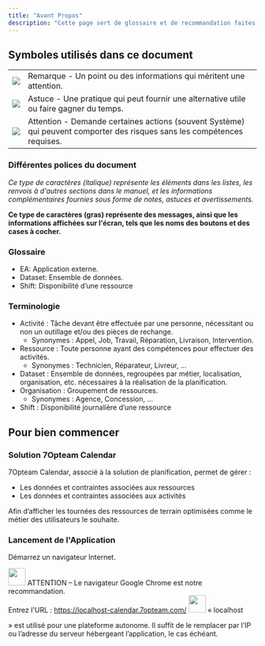 ```yaml
---
title: "Avant Propos"
description: "Cette page sert de glossaire et de recommandation faites de la part de 7Opteam."
---
```


## Symboles utilisés dans ce document

<table
  style={{ width: "100%", borderCollapse: "collapse", borderSpacing: "0" }}
>
  <tr>
    <td
      style={{
        padding: "10px",
        textAlign: "center",
        verticalAlign: "top",
        width: "50px",
      }}
    >
      <img
        style={{ width: "35px" }}
        noZoom
        src="/public/assets/doc-screen/RemarksIcon.png"
      />
    </td>
    <td style={{ padding: "10px" }}>
      Remarque - Un point ou des informations qui méritent une attention.
    </td>
  </tr>
  <tr>
    <td
      style={{
        padding: "10px",
        textAlign: "center",
        verticalAlign: "top",
        width: "50px",
      }}
    >
      <img
        style={{ width: "35px" }}
        noZoom
        src="/public/assets/doc-screen/TipsIcon.png"
      />
    </td>
    <td style={{ padding: "10px" }}>
      Astuce - Une pratique qui peut fournir une alternative utile ou faire
      gagner du temps.
    </td>
  </tr>
  <tr>
    <td
      style={{
        padding: "10px",
        textAlign: "center",
        verticalAlign: "top",
        width: "50px",
      }}
    >
      <img
        style={{ width: "35px" }}
        noZoom
        src="/public/assets/doc-screen/WarningIcon.png"
      />
    </td>
    <td style={{ padding: "10px" }}>
      Attention - Demande certaines actions (souvent Système) qui peuvent
      comporter des risques sans les compétences requises.
    </td>
  </tr>
</table>

### Différentes polices du document

_Ce type de caractères (italique) représente les éléments dans les listes, les renvois à d'autres sections dans le manuel, et les informations complémentaires fournies sous forme de notes, astuces et avertissements._

**Ce type de caractères (gras) représente des messages, ainsi que les informations affichées sur l'écran, tels que les noms des boutons et des cases à cocher.**

### Glossaire

- EA: Application externe.
- Dataset: Ensemble de données.
- Shift: Disponibilité d’une ressource

### Terminologie

- Activité : Tâche devant être effectuée par une personne, nécessitant ou non un outillage et/ou des pièces de rechange.
  - Synonymes : Appel, Job, Travail, Réparation, Livraison, Intervention.
- Ressource : Toute personne ayant des compétences pour effectuer des activités.
  - Synonymes : Technicien, Réparateur, Livreur, …
- Dataset : Ensemble de données, regroupées par métier, localisation, organisation, etc. nécessaires à la réalisation de la planification.
- Organisation : Groupement de ressources.
  - Synonymes : Agence, Concession, …
- Shift : Disponibilité journalière d’une ressource

## Pour bien commencer

### Solution 7Opteam Calendar

7Opteam Calendar, associé à la solution de planification, permet de gérer :

- Les données et contraintes associées aux ressources
- Les données et contraintes associées aux activités

Afin d’afficher les tournées des ressources de terrain optimisées comme le métier des utilisateurs le souhaite.

### Lancement de l'Application

Démarrez un navigateur Internet.

<img width="35" noZoom src="/public/assets/doc-screen/WarningIcon.png" /> ATTENTION
– Le navigateur Google Chrome est notre recommandation.
<br />
Entrez l'URL : https://localhost-calendar.7opteam.com/
<img width="35" noZoom src="/public/assets/doc-screen/RemarksIcon.png" /> « localhost

» est utilisé pour une plateforme autonome. Il suffit de le remplacer par l’IP ou
l’adresse du serveur hébergeant l’application, le cas échéant.
<br />
